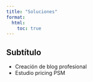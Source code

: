 ```yaml
---
title: "Soluciones"
format:
  html:
    toc: true
---
```


## Subtítulo

* Creación de blog profesional
* Estudio pricing PSM


